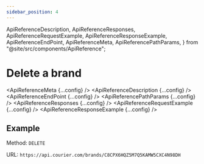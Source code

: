 ```yaml
---
sidebar_position: 4
---
```


  ApiReferenceDescription,
  ApiReferenceResponses,
  ApiReferenceRequestExample,
  ApiReferenceResponseExample,
  ApiReferenceEndPoint,
  ApiReferenceMeta,
  ApiReferencePathParams,
} from "@site/src/components/ApiReference";

# Delete a brand

<ApiReferenceMeta {...config} />
<ApiReferenceDescription {...config} />
<ApiReferenceEndPoint {...config} />
<ApiReferencePathParams {...config} />
<ApiReferenceResponses {...config} />
<ApiReferenceRequestExample {...config} />
<ApiReferenceResponseExample {...config} />

## Example

Method: `DELETE`

URL: `https://api.courier.com/brands/C8CPX6HQZ5M7Q5KAMW5CXC4N98DH`
